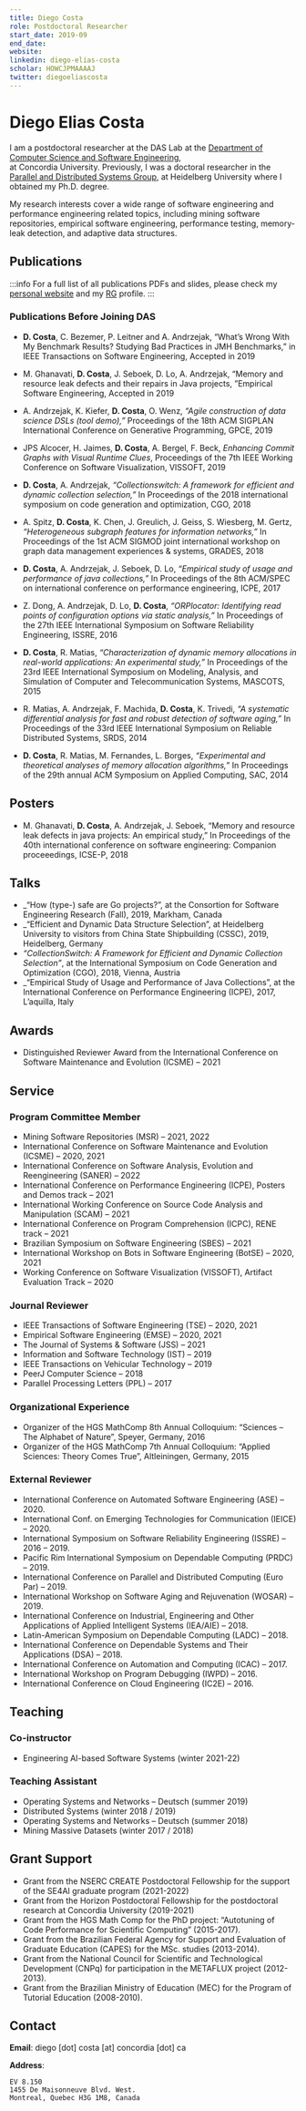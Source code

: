 ```yaml
---
title: Diego Costa
role: Postdoctoral Researcher
start_date: 2019-09
end_date:
website:
linkedin: diego-elias-costa
scholar: HOWCJPMAAAAJ
twitter: diegoeliascosta
---
```


# Diego Elias Costa

I am a postdoctoral researcher at the DAS Lab at the [Department of Computer Science and Software Engineering](https://www.concordia.ca/ginacody/computer-science-software-eng.html),  
at Concordia University. Previously, I was a doctoral researcher in the [Parallel and Distributed Systems Group](https://pvs.ifi.uni-heidelberg.de/home/), at Heidelberg University where I obtained my Ph.D. degree.

My research interests cover a wide range of software engineering and performance engineering related topics, including mining software repositories, empirical software engineering, performance testing, memory-leak detection, and adaptive data structures.

## Publications

:::info
For a full list of all publications PDFs and slides, please check my [personal website](https://diegoeliascosta.github.io/publications/) and my [RG](https://www.researchgate.net/profile/Diego_Costa9) profile.
:::


<AuthorPublications firstname="Diego" lastname="Costa" />

### Publications Before Joining DAS

<!-- #### Journals -->

- **D. Costa**, C. Bezemer, P. Leitner and A. Andrzejak, “What’s Wrong With My Benchmark Results? Studying Bad Practices in JMH Benchmarks,” in IEEE Transactions on Software Engineering, Accepted in 2019

- M. Ghanavati, **D. Costa**, J. Seboek, D. Lo, A. Andrzejak, “Memory and resource leak defects and their repairs in Java projects, ”Empirical Software Engineering, Accepted in 2019

<!-- #### Conferences -->

- A. Andrzejak, K. Kiefer, **D. Costa**, O. Wenz, _“Agile construction of data science DSLs (tool demo),”_ Proceedings of the 18th ACM SIGPLAN International Conference on Generative Programming, GPCE, 2019

- JPS Alcocer, H. Jaimes, **D. Costa**, A. Bergel, F. Beck, _Enhancing Commit Graphs with Visual Runtime Clues_, Proceedings of the 7th IEEE Working Conference on Software Visualization, VISSOFT, 2019

- **D. Costa**, A. Andrzejak, _“Collectionswitch: A framework for efficient and dynamic collection selection,”_ In Proceedings of the 2018 international symposium on code generation and optimization, CGO, 2018

- A. Spitz, **D. Costa**, K. Chen, J. Greulich, J. Geiss, S. Wiesberg, M. Gertz, _“Heterogeneous subgraph features for information networks,”_ In Proceedings of the 1st ACM SIGMOD joint international workshop on graph data management experiences & systems, GRADES, 2018

- **D. Costa**, A. Andrzejak, J. Seboek, D. Lo, _“Empirical study of usage and performance of java collections,”_ In Proceedings of the 8th ACM/SPEC on international conference on performance engineering, ICPE, 2017

- Z. Dong, A. Andrzejak, D. Lo, **D. Costa**, _“ORPlocator: Identifying read points of configuration options via static analysis,”_ In Proceedings of the 27th IEEE International Symposium on Software Reliability Engineering, ISSRE, 2016

- **D. Costa**, R. Matias, _“Characterization of dynamic memory allocations in real-world applications: An experimental study,”_ In Proceedings of the 23rd IEEE International Symposium on Modeling, Analysis, and Simulation of Computer and Telecommunication Systems, MASCOTS, 2015

- R. Matias, A. Andrzejak, F. Machida, **D. Costa**, K. Trivedi, _“A systematic differential analysis for fast and robust detection of software aging,”_ In Proceedings of the 33rd IEEE International Symposium on Reliable Distributed Systems, SRDS, 2014

- **D. Costa**, R. Matias, M. Fernandes, L. Borges, _“Experimental and theoretical analyses of memory allocation algorithms,”_ In Proceedings of the 29th annual ACM Symposium on Applied Computing, SAC, 2014

## Posters

- M. Ghanavati, **D. Costa**, A. Andrzejak, J. Seboek, “Memory and resource leak defects in java projects: An empirical study,” In Proceedings of the 40th international conference on software engineering: Companion proceeedings, ICSE-P, 2018

## Talks

- \_“How (type-) safe are Go projects?”, at the Consortion for Software Engineering Research (Fall), 2019, Markham, Canada
- \_“Efficient and Dynamic Data Structure Selection”, at Heidelberg University to visitors from China State Shipbuilding (CSSC), 2019, Heidelberg, Germany
- _“CollectionSwitch: A Framework for Efficient and Dynamic Collection Selection”_, at the International Symposium on Code Generation and Optimization (CGO), 2018, Vienna, Austria
- \_“Empirical Study of Usage and Performance of Java Collections”, at the International Conference on Performance Engineering (ICPE), 2017, L’aquilla, Italy

## Awards

- Distinguished Reviewer Award from the International Conference on Software Maintenance and Evolution (ICSME) – 2021

## Service

### Program Committee Member

- Mining Software Repositories (MSR) – 2021, 2022
- International Conference on Software Maintenance and Evolution (ICSME) – 2020, 2021
- International Conference on Software Analysis, Evolution and Reengineering (SANER) – 2022
- International Conference on Performance Engineering (ICPE), Posters and Demos track – 2021
- International Working Conference on Source Code Analysis and Manipulation (SCAM) – 2021
- International Conference on Program Comprehension (ICPC), RENE track – 2021
- Brazilian Symposium on Software Engineering (SBES) – 2021
- International Workshop on Bots in Software Engineering (BotSE) – 2020, 2021
- Working Conference on Software Visualization (VISSOFT), Artifact Evaluation Track – 2020

### Journal Reviewer

- IEEE Transactions of Software Engineering (TSE) – 2020, 2021
- Empirical Software Engineering (EMSE) – 2020, 2021
- The Journal of Systems & Software (JSS) – 2021
- Information and Software Technology (IST) – 2019
- IEEE Transactions on Vehicular Technology – 2019
- PeerJ Computer Science – 2018
- Parallel Processing Letters (PPL) – 2017

### Organizational Experience

- Organizer of the HGS MathComp 8th Annual Colloquium: “Sciences – The Alphabet of Nature”, Speyer, Germany, 2016
- Organizer of the HGS MathComp 7th Annual Colloquium: “Applied Sciences: Theory Comes True”, Altleiningen, Germany, 2015

### External Reviewer

- International Conference on Automated Software Engineering (ASE) – 2020.
- International Conf. on Emerging Technologies for Communication (IEICE) – 2020.
- International Symposium on Software Reliability Engineering (ISSRE) – 2016 – 2019.
- Pacific Rim International Symposium on Dependable Computing (PRDC) – 2019.
- International Conference on Parallel and Distributed Computing (Euro Par) – 2019.
- International Workshop on Software Aging and Rejuvenation (WOSAR) – 2019.
- International Conference on Industrial, Engineering and Other Applications of Applied Intelligent Systems (IEA/AIE) – 2018.
- Latin-American Symposium on Dependable Computing (LADC) – 2018.
- International Conference on Dependable Systems and Their Applications (DSA) – 2018.
- International Conference on Automation and Computing (ICAC) – 2017.
- International Workshop on Program Debugging (IWPD) – 2016.
- International Conference on Cloud Engineering (IC2E) – 2016.

## Teaching

### Co-instructor

- Engineering AI-based Software Systems (winter 2021-22)

### Teaching Assistant

- Operating Systems and Networks – Deutsch (summer 2019)
- Distributed Systems (winter 2018 / 2019)
- Operating Systems and Networks – Deutsch (summer 2018)
- Mining Massive Datasets (winter 2017 / 2018)

## Grant Support

- Grant from the NSERC CREATE Postdoctoral Fellowship for the support of the SE4AI graduate program (2021-2022)
- Grant from the Horizon Postdoctoral Fellowship for the postdoctoral research at Concordia University (2019-2021)
- Grant from the HGS Math Comp for the PhD project: “Autotuning of Code Performance for Scientific Computing” (2015-2017).
- Grant from the Brazilian Federal Agency for Support and Evaluation of Graduate Education (CAPES) for the MSc. studies (2013-2014).
- Grant from the National Council for Scientific and Technological Development (CNPq) for participation in the METAFLUX project (2012-2013).
- Grant from the Brazilian Ministry of Education (MEC) for the Program of Tutorial Education (2008-2010).

## Contact

**Email**: diego [dot] costa [at] concordia [dot] ca

**Address**:

```
EV 8.150
1455 De Maisonneuve Blvd. West.
Montreal, Quebec H3G 1M8, Canada
```
